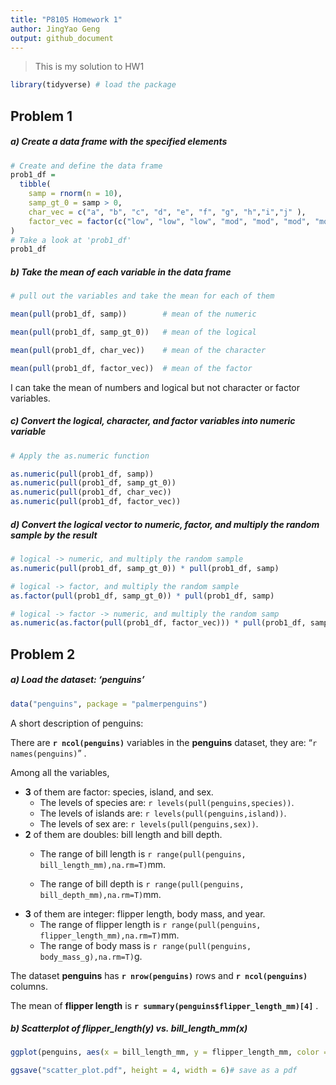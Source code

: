 ```yaml
---
title: "P8105 Homework 1"
author: JingYao Geng
output: github_document
---
```


> This is my solution to HW1

```r
library(tidyverse) # load the package

```


## Problem 1

##### a)  Create a data frame with the specified elements

```r
# Create and define the data frame
prob1_df = 
  tibble(
    samp = rnorm(n = 10),
    samp_gt_0 = samp > 0,
    char_vec = c("a", "b", "c", "d", "e", "f", "g", "h","i","j" ),
    factor_vec = factor(c("low", "low", "low", "mod", "mod", "mod", "mod", "high", "high", "high"))
)
# Take a look at 'prob1_df' 
prob1_df
```


##### b)  Take the mean of each variable in the data frame

```r
# pull out the variables and take the mean for each of them

mean(pull(prob1_df, samp))        # mean of the numeric 

mean(pull(prob1_df, samp_gt_0))   # mean of the logical 

mean(pull(prob1_df, char_vec))    # mean of the character 

mean(pull(prob1_df, factor_vec))  # mean of the factor
```

I can take the mean of numbers and logical but not character or factor variables.


##### c)  Convert the logical, character, and factor variables into numeric variable

```r
# Apply the as.numeric function

as.numeric(pull(prob1_df, samp))
as.numeric(pull(prob1_df, samp_gt_0))
as.numeric(pull(prob1_df, char_vec))
as.numeric(pull(prob1_df, factor_vec))
```


##### d)  Convert the logical vector to numeric, factor, and multiply the random sample by the result

```r
# logical -> numeric, and multiply the random sample
as.numeric(pull(prob1_df, samp_gt_0)) * pull(prob1_df, samp)

# logical -> factor, and multiply the random sample
as.factor(pull(prob1_df, samp_gt_0)) * pull(prob1_df, samp)

# logical -> factor -> numeric, and multiply the random samp 
as.numeric(as.factor(pull(prob1_df, factor_vec))) * pull(prob1_df, samp)
```

## Problem 2

#####  a) Load the dataset: _'penguins'_

```r
data("penguins", package = "palmerpenguins")

```

A short description of penguins:

There are **`r ncol(penguins)`** variables in the **penguins** dataset, they are: "`r names(penguins)`" .

Among all the variables, 

* **3** of them are factor: species, island, and sex.
  * The levels of species are: `r levels(pull(penguins,species))`. 
  * The levels of islands are: `r levels(pull(penguins,island))`.
  * The levels of sex are: `r levels(pull(penguins,sex))`. 
  
* **2** of them are doubles: bill length and bill depth.
  * The range of bill length is `r range(pull(penguins, bill_length_mm),na.rm=T)`mm. 

  * The range of bill depth is `r range(pull(penguins, bill_depth_mm),na.rm=T)`mm.
  
* **3** of them are integer: flipper length, body mass, and year.
  * The range of flipper length is `r range(pull(penguins, flipper_length_mm),na.rm=T)`mm.
  * The range of body mass is `r range(pull(penguins,     body_mass_g),na.rm=T)`g. 


The dataset **penguins** has **`r nrow(penguins)`** rows and  **`r ncol(penguins)`** columns. 

The mean of **flipper length** is  **`r summary(penguins$flipper_length_mm)[4]`** .


##### b) Scatterplot of flipper_length(y) vs. bill_length_mm(x)

```r
ggplot(penguins, aes(x = bill_length_mm, y = flipper_length_mm, color = species)) + geom_point()

ggsave("scatter_plot.pdf", height = 4, width = 6)# save as a pdf
```
